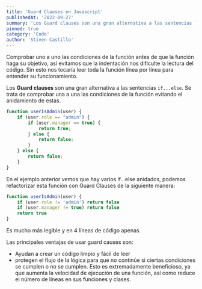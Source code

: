 ```yaml
---
title: 'Guard Clauses en Javascript'
publishedAt: '2022-09-27'
summary: 'Los Guard clauses son una gran alternativa a las sentencias `if...else`.'
pinned: true
category: 'Code'
author: 'Stiven Castillo'
---
```


Comprobar uno a uno las condiciones de la función antes de que la función haga su objetivo, así evitamos que la indentación nos dificulte la lectura del código. Sin esto nos tocaría leer toda la función línea por línea para entender su funcionamiento.

Los **Guard clauses** son una gran alternativa a las sentencias `if...else`.
Se trata de comprobar una a una las condiciones de la función evitando el anidamiento de estas.

```javascript
function userIsAdmin(user) {
	if (user.role == "admin") {
		if (user.manager == true) {
			return true;
		} else {
			return false;
		}
	} else {
		return false;
	}
}
```

En el ejemplo anterior vemos que hay varios if...else anidados, podemos refactorizar esta función con Guard Clauses de la siguiente manera:

```javascript
function userIsAdmin(user) {
	if (user.role != 'admin') return false
	if (user.manager != true) return false
	return true
}
```

Es mucho más legible y en 4 líneas de código apenas.

Las principales ventajas de usar guard causes son:
- Ayudan a crear un código limpio y fácil de leer
- protegen el flujo de la lógica para que no continúe si ciertas condiciones se cumplen o no se cumplen. Esto es extremadamente beneficioso, ya que aumenta la velocidad de ejecución de una función, así como reduce el número de líneas en sus funciones y clases.

